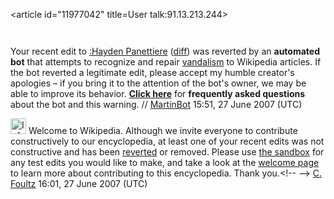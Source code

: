 <article id="11977042" title=User talk:91.13.213.244>
	<talkpage id="11977042" title="User talk:91.13.213.244">
Your recent edit to [[:Hayden Panettiere]] ([http://en.wikipedia.org/w/index.php?title=Hayden_Panettiere&amp;diff=140976527&amp;oldid=140876336 diff]) was reverted by an '''automated bot''' that attempts to recognize and repair [[Wikipedia:vandalism|vandalism]] to Wikipedia articles. If the bot reverted a legitimate edit, please accept my humble creator's apologies – if you bring it to the attention of the bot's owner, we may be able to improve its behavior. '''[[User:Tawkerbot2/FAQ|Click here]]''' for '''frequently asked questions''' about the bot and this warning. // [[User:MartinBot|MartinBot]] 15:51, 27 June 2007 (UTC)

[[Image:Information.svg|25px]] Welcome to Wikipedia. Although we invite everyone to contribute constructively to our encyclopedia, at least one of your recent edits was not constructive and has been [[Help:Reverting|reverted]] or removed.  Please use [[Wikipedia:Sandbox|the sandbox]] for any test edits you would like to make, and take a look at the [[Wikipedia:Introduction|welcome page]] to learn more about contributing to this encyclopedia. Thank you.&lt;!-- {{uw-vandalism1}} --&gt; [[User:C. Foultz|C. Foultz]] 16:01, 27 June 2007 (UTC)
	</talkpage>
</article>